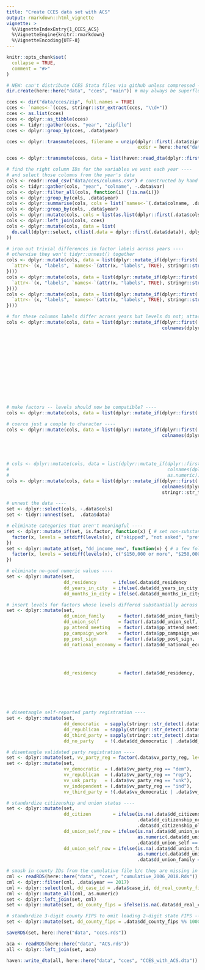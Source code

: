 ```yaml
---
title: "Create CCES data set with ACS"
output: rmarkdown::html_vignette
vignette: >
  %\VignetteIndexEntry{1_CCES_ACS}
  %\VignetteEngine{knitr::rmarkdown}
  %\VignetteEncoding{UTF-8}
---
```


```r
knitr::opts_chunk$set(
  collapse = TRUE,
  comment = "#>"
)
```

######## <!-- process cces -->

```r
# NEW: can't distribute CCES Stata files via github unless compressed ----
dir.create(here::here("data", "cces", "main")) # may always be superfluous

cces <- dir("data/cces/zip", full.names = TRUE)
cces <- `names<-`(cces, stringr::str_extract(cces, "\\d+"))
cces <- as.list(cces)
cces <- dplyr::as_tibble(cces)
cces <- tidyr::gather(cces, "year", "zipfile")
cces <- dplyr::group_by(cces, .data$year)

cces <- dplyr::transmute(cces, filename = unzip(dplyr::first(.data$zipfile),
                                                exdir = here::here("data", "cces", "main")))
```
```r
cces <- dplyr::transmute(cces, data = list(haven::read_dta(dplyr::first(.data$filename))))
```
```r
# find the right column IDs for the variables we want each year ----
# and select those columns from the year's data
cols <- readr::read_csv("data/cces/columns.csv") # constructed by hand from the yearly codebooks
cols <- tidyr::gather(cols, "year", "colname", -.data$var)
cols <- dplyr::filter_all(cols, function(i) {!is.na(i)})
cols <- dplyr::group_by(cols, .data$year)
cols <- dplyr::summarise(cols, cols = list(`names<-`(.data$colname, .data$var)))
cols <- dplyr::group_by(cols, .data$year)
cols <- dplyr::mutate(cols, cols = list(as.list(dplyr::first(.data$cols))))
cols <- dplyr::left_join(cols, cces)
cols <- dplyr::mutate(cols, data = list(
  do.call(dplyr::select, c(list(.data = dplyr::first(.data$data)), dplyr::first(.data$cols)))
))
```
```r
# iron out trivial differences in factor labels across years ----
# otherwise they won't tidyr::unnest() together
cols <- dplyr::mutate(cols, data = list(dplyr::mutate_if(dplyr::first(.data$data), haven::is.labelled, function(x) {
  `attr<-`(x, "labels", `names<-`(attr(x, "labels", TRUE), stringr::str_to_lower(names(attr(x, "labels", TRUE)))))
})))
cols <- dplyr::mutate(cols, data = list(dplyr::mutate_if(dplyr::first(.data$data), haven::is.labelled, function(x) {
  `attr<-`(x, "labels", `names<-`(attr(x, "labels", TRUE), stringr::str_trim(names(attr(x, "labels", TRUE)))))
})))
cols <- dplyr::mutate(cols, data = list(dplyr::mutate_if(dplyr::first(.data$data), haven::is.labelled, function(x) {
  `attr<-`(x, "labels", `names<-`(attr(x, "labels", TRUE), stringr::str_replace_all(names(attr(x, "labels", TRUE)), "  +", " ")))
})))

# for these columns labels differ across years but levels do not; attach labels later ----
cols <- dplyr::mutate(cols, data = list(dplyr::mutate_if(dplyr::first(.data$data), 
                                                         colnames(dplyr::first(.data$data)) %in% c("dd_months_in_city",
                                                                                                   "dd_years_in_city",
                                                                                                   "dd_national_economy",
                                                                                                   "dd_residency",
                                                                                                   "dd_union_family",
                                                                                                   "dd_union_self",
                                                                                                   "ww_weight",
                                                                                                   "vv_weight",
                                                                                                   "dd_county_fips",
                                                                                                   "dd_zip",
                                                                                                   "pp_attend_meeting",
                                                                                                   "pp_campaign_work",
                                                                                                   "pp_post_sign"), as.numeric)))

# make factors -- levels should now be compatible? ----
cols <- dplyr::mutate(cols, data = list(dplyr::mutate_if(dplyr::first(.data$data), haven::is.labelled, haven::as_factor)))

# coerce just a couple to character ----
cols <- dplyr::mutate(cols, data = list(dplyr::mutate_if(dplyr::first(.data$data), 
                                                         colnames(dplyr::first(.data$data)) %in% c("dd_state", 
                                                                                                   # "dd_zip",
                                                                                                   "dd_county_name",
                                                                                                   "dd_party_reg",
                                                                                                   "vv_party_reg"), as.character)))
# cols <- dplyr::mutate(cols, data = list(dplyr::mutate_if(dplyr::first(.data$data),
#                                                          colnames(dplyr::first(.data$data)) == "dd_zip",
#                                                          as.numeric)))
cols <- dplyr::mutate(cols, data = list(dplyr::mutate_if(dplyr::first(.data$data),
                                                         colnames(dplyr::first(.data$data)) == "vv_party_reg",
                                                         stringr::str_to_lower)))
```
```r
# unnest the data ----
set <- dplyr::select(cols, -.data$cols)
set <- tidyr::unnest(set,  .data$data)

# eliminate categories that aren't meaningful ----
set <- dplyr::mutate_if(set, is.factor, function(x) { # set non-substantive answers to NA
  factor(x, levels = setdiff(levels(x), c("skipped", "not asked", "prefer not to say", "not sure")))
})
set <- dplyr::mutate_at(set, "dd_income_new", function(x) { # a few folks were given bogus categories for dd_income_new
  factor(x, levels = setdiff(levels(x), c("$150,000 or more", "$250,000 or more")))
})

# eliminate no-good numeric values ----
set <- dplyr::mutate(set, 
                     dd_residency      = ifelse(.data$dd_residency      == 7,  6, .data$dd_residency),
                     dd_years_in_city  = ifelse(.data$dd_years_in_city  <  0, NA, .data$dd_years_in_city),
                     dd_months_in_city = ifelse(.data$dd_months_in_city <  0, NA, .data$dd_months_in_city))

# insert levels for factors whose levels differed substantially across years ----
set <- dplyr::mutate(set,
                     dd_union_family     = factor(.data$dd_union_family,     levels = 1:3, labels = c("is", "was", "no")),
                     dd_union_self       = factor(.data$dd_union_self,       levels = 1:3, labels = c("is", "was", "no")),
                     pp_attend_meeting   = factor(.data$pp_attend_meeting,   levels = 1:2, labels = c("yes", "no")),
                     pp_campaign_work    = factor(.data$pp_campaign_work,    levels = 1:2, labels = c("yes", "no")),
                     pp_post_sign        = factor(.data$pp_post_sign,        levels = 1:2, labels = c("yes", "no")),
                     dd_national_economy = factor(.data$dd_national_economy, levels = 1:5, labels = c("much better",
                                                                                                      "better",
                                                                                                      "about the same",
                                                                                                      "worse",
                                                                                                      "much worse")),
                     dd_residency        = factor(.data$dd_residency,        levels = 1:6, labels = c("under 1 month",
                                                                                                      "1 to 6 months",
                                                                                                      "7 to 11 months",
                                                                                                      "1 to 2 years",
                                                                                                      "3 to 4 years",
                                                                                                      "5 or more years")))

# disentangle self-reported party registration ----
set <- dplyr::mutate(set,
                     dd_democratic  = sapply(stringr::str_detect(.data$dd_party_reg, "^dem"),              isTRUE),
                     dd_republican  = sapply(stringr::str_detect(.data$dd_party_reg, "^rep"),              isTRUE),
                     dd_third_party = sapply(stringr::str_detect(.data$dd_party_reg, "(green|lib|other)"), isTRUE),
                     dd_no_party    = !(.data$dd_democratic | .data$dd_republican | .data$dd_third_party))

# disentangle validated party registration ----
set <- dplyr::mutate(set, vv_party_reg = factor(.data$vv_party_reg, levels = setdiff(unique(.data$vv_party_reg), "")))
set <- dplyr::mutate(set,
                     vv_democratic  = (.data$vv_party_reg == "dem"),
                     vv_republican  = (.data$vv_party_reg == "rep"),
                     vv_unk_party   = (.data$vv_party_reg == "unk"),
                     vv_independent = (.data$vv_party_reg == "ind"),
                     vv_third_party = !(.data$vv_democratic | .data$vv_republican | .data$vv_unk_party | .data$vv_independent))

# standardize citizenship and union status ----
set <- dplyr::mutate(set,
                     dd_citizen        = ifelse(is.na(.data$dd_citizenship_old),
                                                .data$dd_citizenship_new == "yes",
                                                .data$dd_citizenship_old != "immigrant non-citizen"),
                     dd_union_self_now = ifelse(is.na(.data$dd_union_self),
                                                as.numeric(.data$dd_union_either) %in% c(2, 4),
                                                .data$dd_union_self == "is"),
                     dd_union_self_now = ifelse(is.na(.data$dd_union_family),
                                                as.numeric(.data$dd_union_either) %in% c(3, 4),
                                                .data$dd_union_family == "is"))
```
```r
# smash in county IDs from the cumulative file b/c they are missing in the 2017 file ----
cml <- readRDS(here::here("data", "cces", "cumulative_2006_2018.Rds"))
cml <- dplyr::filter(cml, .data$year == 2017)
cml <- dplyr::select(cml, dd_case_id = .data$case_id, dd_real_county_fips = .data$county_fips)
cml <- dplyr::mutate_all(cml, as.numeric)
set <- dplyr::left_join(set, cml)
set <- dplyr::mutate(set, dd_county_fips = ifelse(is.na(.data$dd_real_county_fips), .data$dd_county_fips, .data$dd_real_county_fips))

# standardize 3-digit county FIPS to omit leading 2-digit state FIPS ----
set <- dplyr::mutate(set, dd_county_fips = .data$dd_county_fips %% 1000)
```
```r
saveRDS(set, here::here("data", "cces.rds"))
```

####### <!-- text -->

```r
aca <- readRDS(here::here("data", "ACS.rds"))
all <- dplyr::left_join(set, aca)

haven::write_dta(all, here::here("data", "cces", "CCES_with_ACS.dta"))
```
